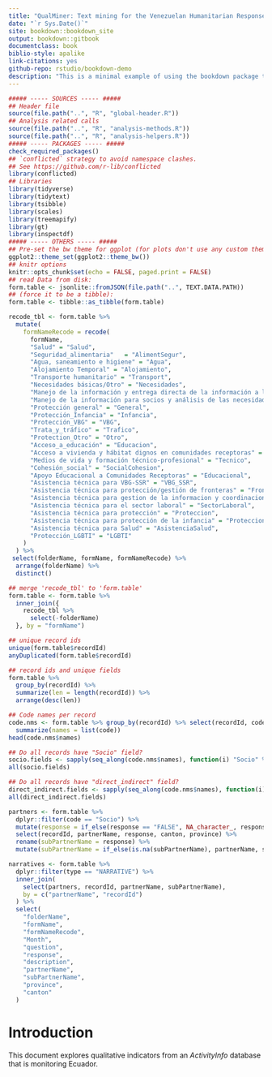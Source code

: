 ```yaml
--- 
title: "QualMiner: Text mining for the Venezuelan Humanitarian Response in Ecuador"
date: "`r Sys.Date()`"
site: bookdown::bookdown_site
output: bookdown::gitbook
documentclass: book
biblio-style: apalike
link-citations: yes
github-repo: rstudio/bookdown-demo
description: "This is a minimal example of using the bookdown package to write a book. The output format for this example is bookdown::gitbook."
---
```


```r
##### ----- SOURCES ----- #####
## Header file
source(file.path("..", "R", "global-header.R"))
## Analysis related calls
source(file.path("..", "R", "analysis-methods.R"))
source(file.path("..", "R", "analysis-helpers.R"))
##### ----- PACKAGES ----- #####
check_required_packages()
## `conflicted` strategy to avoid namespace clashes.
## See https://github.com/r-lib/conflicted
library(conflicted)
## Libraries
library(tidyverse)
library(tidytext)
library(tsibble)
library(scales)
library(treemapify)
library(gt)
library(inspectdf)
##### ----- OTHERS ----- #####
## Pre-set the bw theme for ggplot (for plots don't use any custom theme).
ggplot2::theme_set(ggplot2::theme_bw())
## knitr options
knitr::opts_chunk$set(echo = FALSE, paged.print = FALSE)
## read Data from disk:
form.table <- jsonlite::fromJSON(file.path("..", TEXT.DATA.PATH))
## (force it to be a tibble):
form.table <- tibble::as_tibble(form.table)
```

```r
recode_tbl <- form.table %>% 
  mutate(
    formNameRecode = recode(
      formName,
      "Salud" = "Salud",
      "Seguridad_alimentaria"	= "AlimentSegur",
      "Agua, saneamiento e higiene" = "Agua",
      "Alojamiento Temporal" = "Alojamiento",
      "Transporte humanitario" = "Transport",
      "Necesidades básicas/Otro" = "Necesidades",
      "Manejo de la información y entrega directa de la información a la población" = "Poblacion",
      "Manejo de la información para socios y análisis de las necesidades" = "Socios",
      "Protección general" = "General",
      "Protección_Infancia" = "Infancia",
      "Protección_VBG" = "VBG",
      "Trata_y_tráfico" = "Trafico",
      "Protection_Otro" = "Otro",
      "Acceso_a_educación" = "Educacion",
      "Acceso a vivienda y hábitat dignos en comunidades receptoras" = "Habitat",
      "Medios de vida y formación técnico-profesional" = "Tecnico",
      "Cohesión_social" = "SocialCohesion",
      "Apoyo Educacional a Comunidades Receptoras" = "Educacional",
      "Asistencia técnica para VBG-SSR" = "VBG_SSR",
      "Asistencia técnica para protección/gestión de fronteras" = "Fronteras",
      "Asistencia técnica para gestion de la informacion y coordinacion" = "Coordinacion",
      "Asistencia técnica para el sector laboral" = "SectorLaboral",
      "Asistencia técnica para protección" = "Proteccion",
      "Asistencia técnica para protección de la infancia" = "ProteccionInfancia",
      "Asistencia técnica para Salud" = "AsistenciaSalud",
      "Protección_LGBTI" = "LGBTI"
    )
  ) %>% 
 select(folderName, formName, formNameRecode) %>% 
  arrange(folderName) %>% 
  distinct()

## merge 'recode_tbl' to 'form.table'
form.table <- form.table %>% 
  inner_join({
    recode_tbl %>% 
      select(-folderName)
  }, by = "formName")
```

```r
## unique record ids
unique(form.table$recordId)
anyDuplicated(form.table$recordId)

## record ids and unique fields
form.table %>% 
  group_by(recordId) %>% 
  summarize(len = length(recordId)) %>% 
  arrange(desc(len))

## Code names per record
code.nms <- form.table %>% group_by(recordId) %>% select(recordId, code) %>% 
  summarize(names = list(code))
head(code.nms$names)

## Do all records have "Socio" field?
socio.fields <- sapply(seq_along(code.nms$names), function(i) "Socio" %in% code.nms$names[[i]])
all(socio.fields)

## Do all records have "direct_indirect" field?
direct_indirect.fields <- sapply(seq_along(code.nms$names), function(i) "direct_indirect" %in% code.nms$names[[i]])
all(direct_indirect.fields)
```

```r
partners <- form.table %>% 
  dplyr::filter(code == "Socio") %>% 
  mutate(response = if_else(response == "FALSE", NA_character_, response)) %>% # recode FALSE
  select(recordId, partnerName, response, canton, province) %>% 
  rename(subPartnerName = response) %>% 
  mutate(subPartnerName = if_else(is.na(subPartnerName), partnerName, subPartnerName))
```

```r
narratives <- form.table %>%
  dplyr::filter(type == "NARRATIVE") %>%
  inner_join(
    select(partners, recordId, partnerName, subPartnerName),
    by = c("partnerName", "recordId")
  ) %>%
  select(
    "folderName",
    "formName",
    "formNameRecode",
    "Month",
    "question",
    "response",
    "description",
    "partnerName",
    "subPartnerName",
    "province",
    "canton"
  )
```

# Introduction {-#introduction}

This document explores qualitative indicators from an *ActivityInfo* database
that is monitoring Ecuador.

